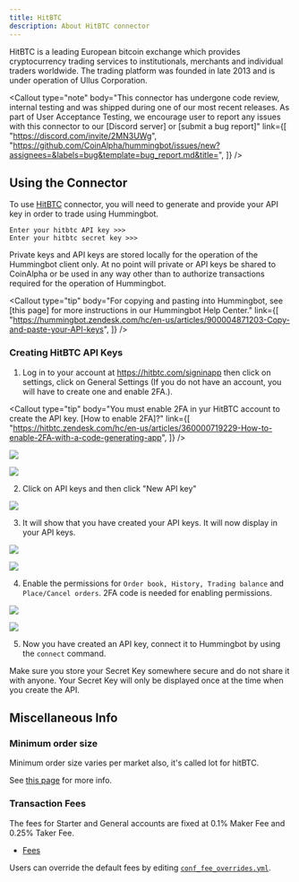 ```yaml
---
title: HitBTC
description: About HitBTC connector
---
```



HitBTC is a leading European bitcoin exchange which provides cryptocurrency trading services to institutionals, merchants and individual traders worldwide. The trading platform was founded in late 2013 and is under operation of Ullus Corporation.

<Callout
  type="note"
  body="This connector has undergone code review, internal testing and was shipped during one of our most recent releases. As part of User Acceptance Testing, we encourage user to report any issues with this connector to our [Discord server] or [submit a bug report]"
  link={[
    "https://discord.com/invite/2MN3UWg",
    "https://github.com/CoinAlpha/hummingbot/issues/new?assignees=&labels=bug&template=bug_report.md&title=",
  ]}
/>

## Using the Connector

To use [HitBTC](https://hitbtc.com/) connector, you will need to generate and provide your API key in order to trade using Hummingbot.

```
Enter your hitbtc API key >>>
Enter your hitbtc secret key >>>
```

Private keys and API keys are stored locally for the operation of the Hummingbot client only. At no point will private or API keys be shared to CoinAlpha or be used in any way other than to authorize transactions required for the operation of Hummingbot.

<Callout
  type="tip"
  body="For copying and pasting into Hummingbot, see [this page] for more instructions in our Hummingbot Help Center."
  link={[
    "https://hummingbot.zendesk.com/hc/en-us/articles/900004871203-Copy-and-paste-your-API-keys",
  ]}
/>

### Creating HitBTC API Keys

1. Log in to your account at https://hitbtc.com/signinapp then click on settings, click on General Settings (If you do not have an account, you will have to create one and enable 2FA.).

<Callout
  type="tip"
  body="You must enable 2FA in yur HitBTC account to create the API key. [How to enable 2FA]?"
  link={[
    "https://hitbtc.zendesk.com/hc/en-us/articles/360000719229-How-to-enable-2FA-with-a-code-generating-app",
  ]}
/>

![](/img/hitbtc-settings.PNG)

![](/img/hitbtc.PNG)

2. Click on API keys and then click "New API key"

![](/img/hitbtc-api.PNG)

3. It will show that you have created your API keys. It will now display in your API keys.

![](img/hitbtc-api-key.PNG)

![](/img/api-hitbtc.png)

4. Enable the permissions for `Order book, History, Trading balance` and `Place/Cancel orders`. 2FA code is needed for enabling permissions.

![](/img/hitbtc-2fa.PNG)

![](/img/hitbtc-api-permission.png)

5. Now you have created an API key, connect it to Hummingbot by using the `connect` command.

Make sure you store your Secret Key somewhere secure and do not share it with anyone. Your Secret Key will only be displayed once at the time when you create the API.

<Callout
  type="warning"
  body="If you lose your Secret Key, you can delete the API and create a new one. However, it will be impossible to reuse the same API."
/>

## Miscellaneous Info

### Minimum order size

Minimum order size varies per market also, it's called lot for hitBTC.

See [this page](https://blog.hitbtc.com/system-updates-lot-size-changes/) for more info.

<Callout type="note" body="USDT is labeled as USD." />

### Transaction Fees

The fees for Starter and General accounts are fixed at 0.1% Maker Fee and 0.25% Taker Fee.

- [Fees](https://hitbtc.com/fee-tier)

Users can override the default fees by editing [`conf_fee_overrides.yml`](/operation-2/override-fees).
